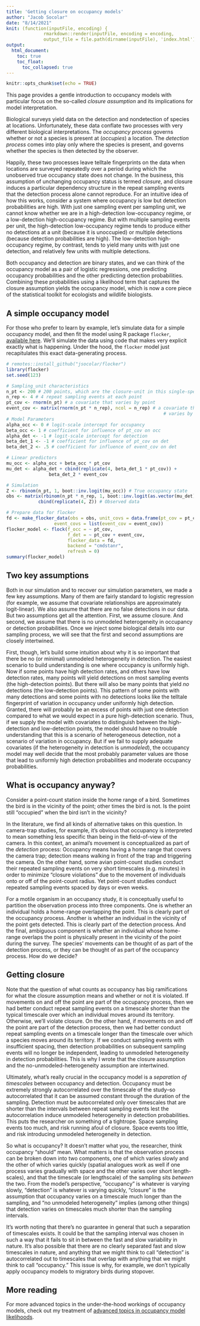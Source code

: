 ```yaml
---
title: 'Getting closure on occupancy models'
author: "Jacob Socolar"
date: "8/14/2021"
knit: (function(inputFile, encoding) { 
              rmarkdown::render(inputFile, encoding = encoding, 
              output_file = file.path(dirname(inputFile), 'index.html')) })
output: 
  html_document:
    toc: true
    toc_float:
      toc_collapsed: true
---
```


```r
knitr::opts_chunk$set(echo = TRUE)
```

This page provides a gentle introduction to occupancy models with particular focus on the so-called *closure assumption* and its implications for model interpretation.

Biological surveys yield data on the detection and nondetection of species at locations. Unfortunately, these data conflate two processes with very different biological interpretations. The *occupancy process* governs whether or not a species is present at (*occupies*) a location. The *detection process* comes into play only where the species is present, and governs whether the species is then detected by the observer. 

Happily, these two processes leave telltale fingerprints on the data when locations are surveyed repeatedly over a period during which the unobserved true occupancy state does not change. In the business, this assumption of unchanging occupancy status is termed *closure*, and closure induces a particular dependency structure in the repeat sampling events that the detection process alone cannot reproduce. For an intuitive idea of how this works, consider a system where occupancy is low but detection probabilities are high. With just one sampling event per sampling unit, we cannot know whether we are in a high-detection low-occupancy regime, or a low-detection high-occupancy regime. But with multiple sampling events per unit, the high-detection low-occupancy regime tends to produce either no detections at a unit (because it is unoccupied) or multiple detections (because detection probabilities are high). The low-detection high-occupancy regime, by contrast, tends to yield many units with just one detection, and relatively few units with multiple detections.

Both occupancy and detection are binary states, and we can think of the occupancy model as a pair of logistic regressions, one predicting occupancy probabilities and the other predicting detection probabilities. Combining these probabilities using a likelihood term that captures the closure assumption yields the occupancy model, which is now a core piece of the statistical toolkit for ecologists and wildlife biologists.

## A simple occupancy model
For those who prefer to learn by example, let's simulate data for a simple occupancy model, and then fit the model using R package `flocker`, [available here](https://github.com/jsocolar/flocker). We'll simulate the data using code that makes very explicit exactly what is happening. Under the hood, the `flocker` model just recapitulates this exact data-generating process.
```r
# remotes::install_github("jsocolar/flocker")
library(flocker)
set.seed(123)

# Sampling_unit characteristics
n_pt <- 200 # 200 points, which are the closure-unit in this single-species model
n_rep <- 4 # 4 repeat sampling events at each point
pt_cov <- rnorm(n_pt) # a covariate that varies by point
event_cov <- matrix(rnorm(n_pt * n_rep), ncol = n_rep) # a covariate that
                                                           # varies by event
# Model Parameters
alpha_occ <- 0 # logit-scale intercept for occupancy
beta_occ <- 1 # coefficient for influence of pt_cov on occ
alpha_det <- -1 # logit-scale intercept for detection
beta_det_1 <- -1 # coefficient for influence of pt_cov on det
beta_det_2 <- .5 # coefficient for influence of event_cov on det

# Linear predictors
mu_occ <- alpha_occ + beta_occ * pt_cov
mu_det <- alpha_det + cbind(replicate(4, beta_det_1 * pt_cov)) +
                beta_det_2 * event_cov

# Simulation
Z <- rbinom(n_pt, 1, boot::inv.logit(mu_occ)) # True occupancy state
obs <- matrix(rbinom(n_pt * n_rep, 1, boot::inv.logit(as.vector(mu_det))), ncol = 4) *
            cbind(replicate(4, Z)) # Observed data

# Prepare data for flocker
fd <- make_flocker_data(obs = obs, unit_covs = data.frame(pt_cov = pt_cov),
                  event_covs = list(event_cov = event_cov))
flocker_model <- flock(f_occ = ~ pt_cov,
                       f_det = ~ pt_cov + event_cov,
                       flocker_data = fd,
                       backend = "cmdstanr",
                       refresh = 0)
summary(flocker_model)
```
## Two key assumptions
Both in our simulation and to recover our simulation parameters, we made a few key assumptions. Many of them are fairly standard to logistic regression (for example, we assume that covariate relationships are approximately logit-linear). We also assume that there are no false detections in our data. But two assumptions get all the attention. First, we assume closure. And second, we assume that there is no unmodeled heterogeneity in occupancy or detection probabilities. Once we inject some biological details into our sampling process, we will see that the first and second assumptions are closely intertwined.

First, though, let's build some intuition about why it is so important that there be no (or minimal) unmodeled heterogeneity in detection. The easiest scenario to build understanding is one where occupancy is uniformly high. Now if some points have high detection rates, and others have low detection rates, many points will yield detections on most sampling events (the high-detection points). But there will also be many points that yield *no* detections (the low-detection points). This pattern of some points with many detections and some points with no detections looks like the telltale fingerprint of variation in occupancy under uniformly high detection. Granted, there will probably be an excess of points with just one detection compared to what we would expect in a pure high-detection scenario. Thus, if we supply the model with covariates to distinguish between the high-detection and low-detection points, the model should have no trouble understanding that this is a scenario of heterogeneous detection, not a scenario of variation in occupancy.  But if we fail to supply adequate covariates (if the heterogeneity in detection is *unmodeled*), the occupancy model may well decide that the most probably parameter values are those that lead to uniformly high detection probabilities and moderate occupancy probabilities. 

## What is occupancy anyway?
Consider a point-count station inside the home range of a bird. Sometimes the bird is in the vicinity of the point; other times the bird is not. Is the point still "occupied" when the bird isn't in the vicinity? 

In the literature, we find all kinds of alternative takes on this question. In camera-trap studies, for example, it's obvious that occupancy is interpreted to mean something less specific than being in the field-of-view of the camera. In this context, an animal's movement is conceptualized as part of the *detection* process: Occupancy means having a home range that covers the camera trap; detection means walking in front of the trap and triggering the camera. On the other hand, some avian point-count studies conduct their repeated sampling events on very short timescales (e.g. minutes) in order to minimize "closure violations" due to the movement of individuals onto or off of the point-count radius. Yet point-count studies conduct repeated sampling events spaced by days or even weeks. 

For a motile organism in an occupancy study, it is conceptually useful to partition the observation process into three components. One is whether an individual holds a home-range overlapping the point. This is clearly part of the occupancy process. Another is whether an individual in the vicinity of the point gets detected. This is clearly part of the detection process. And the final, ambiguous component is whether an individual whose home-range overlaps the point is physically present in the vicinity of the point during the survey. The species' movements can be thought of as part of the detection process, or they can be thought of as part of the occupancy process. How do we decide?

## Getting closure
Note that the question of what counts as occupancy has big ramifications for what the closure assumption means and whether or not it is violated. If movements on and off the point are part of the occupancy process, then we had better conduct repeat sampling events on a timescale shorter than the typical timescale over which an individual moves around its territory. Otherwise, we'll violate closure. On the other hand, if movements on and off the point are part of the detection process, then we had better conduct repeat sampling events on a timescale longer than the timescale over which a species moves around its territory. If we conduct sampling events with insufficient spacing, then detection probabilities on subsequent sampling events will no longer be independent, leading to unmodeled heterogeneity in detection probabilities. This is why I wrote that the closure assumption and the no-unmodeled-heterogeneity assumption are intertwined.

Ultimately, what's really crucial in the occupancy model is a *separation of timescales* between occupancy and detection. Occupancy must be extremely strongly autocorrelated over the timescale of the study--so autocorrelated that it can be assumed constant through the duration of the sampling. Detection must be autocorrelated only over timescales that are shorter than the intervals between repeat sampling events lest the autocorrelation induce unmodeled heterogeneity in detection probabilities.  This puts the researcher on something of a tightrope.  Space sampling events too much, and risk running afoul of closure.  Space events too little, and risk introducing unmodeled heterogeneity in detection. 

So what is occupancy? It doesn't matter what you, the researcher, think occupancy "should" mean. What matters is that the observation process can be broken down into two components, one of which varies slowly and the other of which varies quickly (spatial analogues work as well if one process varies gradually with space and the other varies over short length-scales), and that the timescale (or lengthscale) of the sampling sits *between* the two. From the model's perspective, "occupancy" is whatever is varying slowly, "detection" is whatever is varying quickly, "closure" is the assumption that occupancy varies on a timescale much longer than the sampling, and "no unmodeled heterogeneity" implies (among other things) that detection varies on timescales much shorter than the sampling intervals.

It's worth noting that there's no guarantee in general that such a separation of timescales exists. It could be that the sampling interval was chosen in such a way that it fails to sit in between the fast and slow variability in nature. It's also possible that there are no clearly separated fast and slow timescales in nature, and anything that we might think to call "detection" is autocorrelated out to timescales that overlap with anything that we might think to call "occupancy."  This issue is why, for example, we don't typically apply occupancy models to migratory birds during stopover.

## More reading
For more advanced topics in the under-the-hood workings of occupancy models, check out my treatment of [advanced topics in occupancy model likelihoods](https://jsocolar.github.io/likelihoodOccupancy/).

